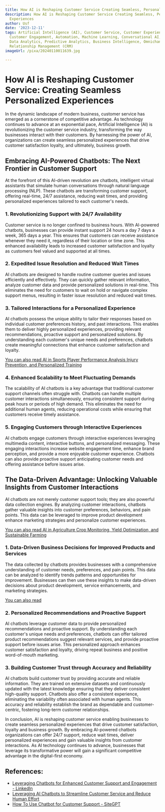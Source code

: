 ```yaml
---
title: How AI is Reshaping Customer Service Creating Seamless, Personalized Experiences
description: How AI is Reshaping Customer Service Creating Seamless, Personalized
  Experiences
author: Usf
date: '2023-12-11'
tags: Artificial Intelligence (AI), Customer Service, Customer Experience, Personalization,
  Customer Engagement, Automation, Machine Learning, Conversational AI, Chatbots,
  Data Analytics, Predictive Analytics, Business Intelligence, Omnichannel, Customer
  Relationship Management (CRM)
imageUrl: /pixa/20240110011639.jpg

---
```

#  How AI is  Reshaping Customer Service: Creating Seamless Personalized Experiences

In the dynamic landscape of modern business, customer service has emerged as a cornerstone of competitive advantage. As technology continues to advance at an exponential  pace, Artificial Intelligence (AI) is revolutionizing the customer service industry, transforming  the way  businesses  interact with their customers. By  harnessing the power of AI, organizations can create seamless personalized experiences that drive customer  satisfaction loyalty, and ultimately, business growth.

## Embracing AI-Powered Chatbots: The Next Frontier in Customer Support

At  the forefront of this AI-driven  revolution are chatbots, intelligent virtual assistants that simulate human conversations through natural language processing (NLP). These chatbots are transforming customer support, offering real-time,  24/7 assistance, reducing wait times, and providing personalized experiences tailored to each customer's needs.

### 1. Revolutionizing Support with 24/7 Availability

Customer service is no longer confined to business hours. With AI-powered chatbots, businesses can provide instant support 24 hours a day 7 days a week, 365 days a year. This ensures that customers  can receive  assistance  whenever they need  it, regardless of their location or time zone. This enhanced availability leads to increased customer satisfaction and loyalty as customers feel valued and supported at all times.

### 2. Expedited Issue Resolution and Reduced  Wait Times

AI chatbots are designed to handle routine customer queries and issues efficiently  and effectively. They can quickly gather relevant information,  analyze customer data and provide personalized solutions in real-time. This eliminates the need for customers to wait on hold or navigate complex support menus, resulting in  faster issue resolution and reduced wait times.

### 3. Tailored Interactions for a Personalized Experience

AI chatbots possess the unique ability to tailor their  responses based on individual customer preferences history, and past  interactions. This enables  them to deliver highly personalized experiences, providing relevant recommendations, proactive support and personalized solutions. By understanding each customer's unique needs and  preferences, chatbots create meaningful connections that enhance customer satisfaction and loyalty.

[You can  also read AI in Sports Player Performance Analysis Injury Prevention, and Personalized Training](AI%20in%20Sports%20Player%20Performance%20Analysis%2C%20Injury%20Prevention%2C%20and%20Personalized%20Training)


### 4. Enhanced Scalability to Meet Fluctuating Demands

The scalability of  AI chatbots is  a  key advantage  that traditional customer support channels  often struggle with.  Chatbots can handle multiple customer interactions simultaneously, ensuring  consistent support during peak hours or  periods of high demand. This eliminates the need  for additional human agents,  reducing operational costs while ensuring that customers  receive timely assistance.

### 5. Engaging Customers through Interactive Experiences

AI chatbots engage  customers through interactive  experiences leveraging  multimedia content, interactive buttons, and  personalized messaging. These  engaging interactions increase website engagement time, enhance brand perception, and provide a more enjoyable customer experience. Chatbots can also  provide proactive support anticipating customer needs and offering assistance  before issues arise.

## The Data-Driven Advantage: Unlocking Valuable Insights from Customer Interactions

AI chatbots are not merely customer support tools;  they are  also powerful  data collection engines.  By analyzing customer interactions,  chatbots  gather valuable insights into customer preferences, behaviors, and pain points. This data can be leveraged to improve product development enhance marketing strategies and  personalize customer experiences.

[You can  also read AI in Agriculture Crop Monitoring,  Yield Optimization,  and Sustainable Farming](AI%20in%20Agriculture%20Crop%20Monitoring%2C%20Yield%20Optimization%2C%20and%20Sustainable%20Farming)


### 1. Data-Driven Business Decisions for Improved Products and Services

The data collected by chatbots provides businesses with a comprehensive understanding of customer needs, preferences, and pain  points. This data can be analyzed to identify trends patterns and opportunities for improvement. Businesses can then use these insights to make data-driven decisions about product development, service enhancements, and marketing strategies.

[You can also  read ]()


### 2. Personalized Recommendations and Proactive Support

AI chatbots leverage customer data to provide personalized recommendations  and proactive support. By understanding each customer's  unique needs and preferences, chatbots can  offer tailored product recommendations suggest relevant  services, and provide proactive support before issues arise. This personalized approach enhances  customer satisfaction and loyalty, driving repeat business  and positive word-of-mouth marketing.

### 3. Building Customer Trust through Accuracy and  Reliability

AI  chatbots build customer trust by providing accurate and reliable information. They are trained on extensive datasets and continuously updated with the latest  knowledge ensuring that they deliver consistent high-quality  support. Chatbots  also  offer a consistent  experience, eliminating the variability often associated with human agents. This accuracy and reliability establish the brand  as dependable and customer-centric, fostering long-term customer relationships.

In conclusion, AI is  reshaping customer service enabling businesses to create seamless personalized experiences  that drive  customer satisfaction, loyalty and business growth. By embracing AI-powered chatbots organizations can  offer 24/7 support, reduce wait times, deliver personalized experiences and gain valuable insights from customer interactions. As AI technology continues  to advance, businesses that leverage its transformative power will gain a  significant competitive advantage in the  digital-first economy.

## References:
- [Leveraging Chatbots for Enhanced Customer Support and Engagement - LinkedIn](https://www.linkedin.com/pulse/leveraging-chatbots-enhanced-customer-support-engagement)
- [Leveraging AI Chatbots to Streamline Customer Service and Reduce Human Effort](https://www.linkedin.com/pulse/leveraging-ai-chatbots-streamline-customer-service-reduce-umair-q-?trk=article-ssr-frontend-pulse_more-articles_related-content-card)
- [How To Use Chatbot for Customer Support - SiteGPT](https://sitegpt.ai/blog/how-to-use-chatbot-for-customer-support)
